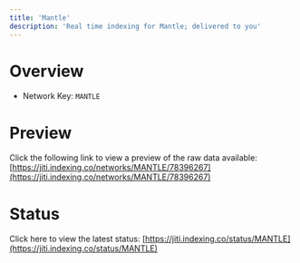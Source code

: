 ```yaml
---
title: 'Mantle'
description: 'Real time indexing for Mantle; delivered to you'
---
```


# Overview
- Network Key: `MANTLE`

# Preview
Click the following link to view a preview of the raw data available: [https://jiti.indexing.co/networks/MANTLE/78396267](https://jiti.indexing.co/networks/MANTLE/78396267)

# Status
Click here to view the latest status: [https://jiti.indexing.co/status/MANTLE](https://jiti.indexing.co/status/MANTLE)
